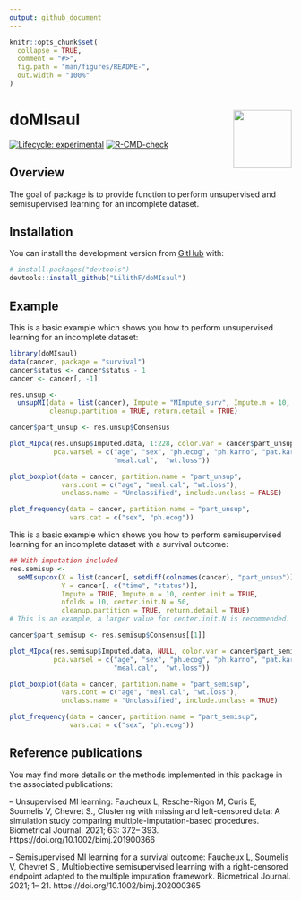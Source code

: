 ```yaml
---
output: github_document
---
```


<!-- README.md is generated from README.Rmd. Please edit that file -->

```r
knitr::opts_chunk$set(
  collapse = TRUE,
  comment = "#>",
  fig.path = "man/figures/README-",
  out.width = "100%"
)
```

# doMIsaul <img src='man/figures/logo.png' align="right" height="104" />


<!-- badges: start -->
[![Lifecycle: experimental](https://img.shields.io/badge/lifecycle-experimental-orange.svg)](https://lifecycle.r-lib.org/articles/stages.html#experimental)
[![R-CMD-check](https://github.com/LilithF/doMIsaul/workflows/R-CMD-check/badge.svg)](https://github.com/LilithF/doMIsaul/actions)
<!-- badges: end -->

## Overview

The goal of \code{doMIsaul} package is to provide function to perform 
unsupervised and semisupervised learning for an incomplete dataset.

## Installation

<!-- You can install the released version of doMIsaul from -->
<!-- [CRAN](https://CRAN.R-project.org) with: -->

<!-- ``` r -->
<!-- install.packages("doMIsaul") -->
<!-- ``` -->

You can install the development version from [GitHub](https://github.com/) with:

``` r
# install.packages("devtools")
devtools::install_github("LilithF/doMIsaul")
```
## Example

This is a basic example which shows you how to perform unsupervised learning 
for an incomplete dataset:

```r
library(doMIsaul)
data(cancer, package = "survival")
cancer$status <- cancer$status - 1
cancer <- cancer[, -1]

res.unsup <- 
  unsupMI(data = list(cancer), Impute = "MImpute_surv", Impute.m = 10,
          cleanup.partition = TRUE, return.detail = TRUE)

cancer$part_unsup <- res.unsup$Consensus

plot_MIpca(res.unsup$Imputed.data, 1:228, color.var = cancer$part_unsup,
           pca.varsel = c("age", "sex", "ph.ecog", "ph.karno", "pat.karno",
                          "meal.cal",  "wt.loss"))

plot_boxplot(data = cancer, partition.name = "part_unsup",
             vars.cont = c("age", "meal.cal", "wt.loss"),
             unclass.name = "Unclassified", include.unclass = FALSE)

plot_frequency(data = cancer, partition.name = "part_unsup",
               vars.cat = c("sex", "ph.ecog"))

```

This is a basic example which shows you how to perform semisupervised learning 
for an incomplete dataset with a survival outcome:


```r
## With imputation included
res.semisup <- 
  seMIsupcox(X = list(cancer[, setdiff(colnames(cancer), "part_unsup")]),
             Y = cancer[, c("time", "status")],
             Impute = TRUE, Impute.m = 10, center.init = TRUE,
             nfolds = 10, center.init.N = 50, 
             cleanup.partition = TRUE, return.detail = TRUE)
# This is an example, a larger value for center.init.N is recommended.

cancer$part_semisup <- res.semisup$Consensus[[1]]

plot_MIpca(res.semisup$Imputed.data, NULL, color.var = cancer$part_semisup,
           pca.varsel = c("age", "sex", "ph.ecog", "ph.karno", "pat.karno",
                          "meal.cal",  "wt.loss"))

plot_boxplot(data = cancer, partition.name = "part_semisup",
             vars.cont = c("age", "meal.cal", "wt.loss"),
             unclass.name = "Unclassified", include.unclass = TRUE)

plot_frequency(data = cancer, partition.name = "part_semisup",
               vars.cat = c("sex", "ph.ecog"))


```

<!-- You'll still need to render `README.Rmd` regularly, to keep `README.md` up-to-date. `devtools::build_readme()` is handy for this. You could also use GitHub Actions to re-render `README.Rmd` every time you push. An example workflow can be found here: <https://github.com/r-lib/actions/tree/master/examples>. -->


<!-- Don't forget to commit and push the resulting figure files, so they display on GitHub and CRAN. -->

## Reference publications
You may find more details on the methods implemented in this package in the 
associated publications: 

-- Unsupervised MI learning: Faucheux L, Resche-Rigon M, Curis E, Soumelis V, 
Chevret S., Clustering with missing and left-censored data: A simulation study
comparing multiple-imputation-based procedures. Biometrical Journal. 2021;
63: 372– 393. https://doi.org/10.1002/bimj.201900366

-- Semisupervised MI learning for a survival outcome: Faucheux L, Soumelis V,
Chevret S., Multiobjective semisupervised learning with a right-censored
endpoint adapted to the multiple imputation framework. Biometrical Journal.
2021; 1– 21. https://doi.org/10.1002/bimj.202000365



<!-- + add ref to COVID when published as an ex of application -->
